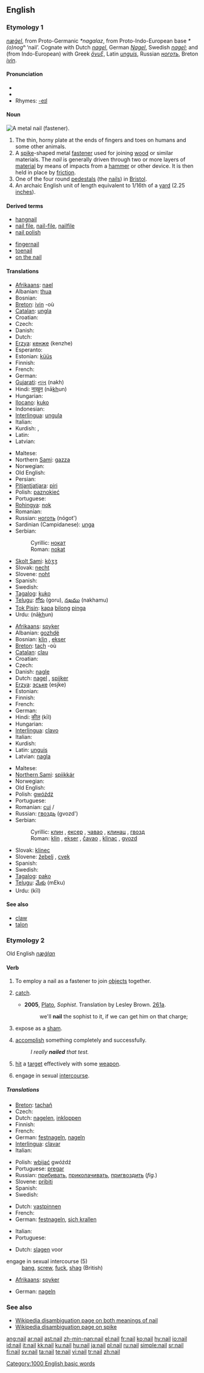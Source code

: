 {{wikipedia|dab=Nail}}
==English==

===Etymology 1===
{{OE.}} ''[[nægel|næġel]]'', from Proto-Germanic ''*nagalaz'', from Proto-Indo-European base ''*(o)nogʰ'' ‘nail’.  Cognate with Dutch ''[[nagel]]'', German ''[[Nagel]]'', Swedish ''[[nagel]]''; and (from Indo-European) with Greek ''[[ὄνυξ]]'', Latin ''[[unguis]]'', Russian ''[[ноготь]]'', Breton ''[[ivin]]''.

{{rfc-level|check placement of Pronunciation}}

====Pronunciation====
*{{IPA|/neɪl/}}
*{{audio|en-us-nail.ogg|Audio (US)}}
*Rhymes: [[Rhymes:English:-eɪl|-eɪl]]

====Noun====
[[Image:Najlo.jpg|thumb|right|A metal nail (fastener).]]
{{en-noun}}

# The thin, horny plate at the ends of fingers and toes on humans and some other animals.
# A [[spike]]-shaped metal [[fastener]] used for joining [[wood]] or similar materials.  The ''nail'' is generally driven through two or more layers of [[material]] by means of impacts from a [[hammer]] or other device.  It is then held in place by [[friction]].
# One of the four round [[pedestal]]s (the [[nails]]) in [[Bristol]].
# An archaic English unit of length equivalent to 1/16th of a [[yard]] (2.25 [[inch]]es).

====Derived terms====
{{top2}}
*[[hangnail]]
*[[nail file]], [[nail-file]], [[nailfile]]
*[[nail polish]]
{{mid2}}
*[[fingernail]]
*[[toenail]]
*[[on the nail]]
{{bottom}}

====Translations====
{{trans-top|on fingers and toes}}
* [[Afrikaans]]: [[nael]]
* Albanian: [[thua]] {{f}}
* Bosnian: {{t-|bs|nokat|m}}
* [[Breton]]: [[ivin]] {{m}} -où {{p}}
* [[Catalan]]: [[ungla]] {{f}}
* Croatian: {{t-|hr|nokat|m}}
* Czech: {{t-|cs|nehet|m}}
* Danish: {{t-|da|negl}}
* Dutch: {{t+|nl|nagel|m}}
* [[Erzya]]: [[кенже]] (kenzhe)
* Esperanto: {{t-|eo|ungo|xs=Esperanto}}
* Estonian: [[küüs]]
* Finnish: {{t+|fi|kynsi}}
* French: {{t+|fr|ongle|m}}
* German: {{t+|de|Nagel|m}}
* [[Gujarati]]: [[નખ]] (nakh) {{m}}
* Hindi: [[नाख़ुन]] (nā<u>kh</u>un) {{m}}
* Hungarian: {{t+|hu|köröm}}
* [[Ilocano]]: [[kuko]]
* Indonesian: {{t+|id|kuku|xs=Indonesian}}
* [[Interlingua]]: [[ungula]]
* Italian: {{t-|it|unghia|f}}
* Kurdish: {{KUchar|[[نینۆک]]}}, {{KUchar|[[نیوخان]]}}
* Latin: {{t-|la|clavus}}
* Latvian: {{t-|lv|nags|m|xs=Latvian}}
{{trans-mid}}
* Maltese: {{t|mt|difer|xs=Maltese}}
* Northern [[Sami]]: [[gazza]]
* Norwegian: {{t+|no|negl|m}}
* Old English: {{t-|ang|nægel|alt=næġel|xs=Old English}}
* Persian: {{t-|fa|ناخن|sc=FAchar|xs=Persian}}
* [[Pitjantjatjara]]: [[piri]]
* Polish: [[paznokieć]] {{m}}
* Portuguese: {{t+|pt|unha|f}}
* [[Rohingya]]: [[nok]]
* Romanian: {{t-|ro|unghie|f}}
* Russian: [[ноготь]] {{m}} (nógot')
* Sardinian (Campidanese): [[unga]] {{f}}
* Serbian:
*: Cyrillic: [[нокат#Serbian|нокат]] {{m}}
*: Roman: [[nokat#Serbian|nokat]] {{m}}
* [[Skolt Sami]]: [[kõʒʒ]]
* Slovak: [[necht]] {{m}}
* Slovene: [[noht]] {{m}}
* Spanish: {{t+|es|uña|f}}
* Swedish: {{t+|sv|nagel|c}}
* [[Tagalog]]: [[kuko]]
* [[Telugu]]: [[గోరు]] (goru), [[నఖము]] (nakhamu)
* [[Tok Pisin]]: [[kapa]] [[bilong]] [[pinga]]
* Urdu: {{URchar|[[ناخن]]}} (nā<u>kh</u>un) {{m}}
{{trans-bottom}}

{{trans-top|spike-shaped metal fastener used for joining wood or similar materials}}
* [[Afrikaans]]: [[spyker]]
* Albanian: [[gozhdë]] {{f}}
* Bosnian: [[klin]] {{m}}, [[ekser]] {{m}}
* [[Breton]]: [[tach]] {{m}} -où {{p}}
* [[Catalan]]: [[clau]] {{m}}
* Croatian: {{t-|hr|čavao|m}}
* Czech: {{t-|cs|hřebík|m}}
* Danish: [[nagle]]
* Dutch: [[nagel]] {{m}}, [[spijker]]
* [[Erzya]]: [[эське]] (esjke)
* Estonian: {{t-|et|nael}}
* Finnish: {{t+|fi|naula}}
* French: {{t+|fr|clou|m}}
* German: {{t+|de|Nagel|m}}
* Hindi: [[कील]] (kīl) {{f}}
* Hungarian: {{t|hu|szög}}
* [[Interlingua]]: [[clavo]]
* Italian: {{t+|it|chiodo|m}}
* Kurdish: {{KUchar|[[بزمار]]}}
* Latin: [[unguis]]
* Latvian: [[nagla]] {{f}}
{{trans-mid}}
* Maltese: {{t|mt|musmar|xs=Maltese}}
* [[Northern Sami]]: [[spiikkár]]
* Norwegian: {{t|no|spiker}}
* Old English: {{t-|ang|nægel|alt=næġel|xs=Old English}}
* Polish: [[gwóźdź]] {{m}}
* Portuguese: {{t+|pt|prego|m}}
* Romanian: [[cui]] {{f}}/{{m}}
* Russian: [[гвоздь]] {{m}} (gvozd')
* Serbian:
*: Cyrillic: [[клин#Serbian|клин]] {{m}}, [[ексер#Serbian|ексер]] {{m}}, [[чавао]] {{m}}, [[клинац]] {{m}}, [[гвозд]] {{m}}
*: Roman: [[klin#Serbian|klin]] {{m}}, [[ekser#Serbian|ekser]] {{m}}, [[čavao]] {{m}}, [[klinac]] {{m}}, [[gvozd]] {{m}}
* Slovak: [[klinec]] {{m}}
* Slovene: [[žebelj]] {{m}}, [[cvek]]
* Spanish: {{t+|es|clavo|m}}
* Swedish: {{t+|sv|spik|c}}
* [[Tagalog]]: [[pako]]
* [[Telugu]]: [[మేకు]] (mEku)
* Urdu: {{URchar|[[کیل]]}} (kīl) {{f}}
{{trans-bottom}}

{{trans-top|one of the four round pedestals (the nails) in Bristol}}
{{trans-mid}}
{{trans-bottom}}

====See also====
*[[claw]]
*[[talon]]

===Etymology 2===
Old English ''[[næġlan]]''

====Verb====
{{en-verb}}

# To employ a nail as a fastener to join [[objects]] together.
# {{slang}} [[catch]].
#* '''2005''', [[w:Plato|Plato]], ''Sophist''.  Translation by Lesley Brown. [[w:Stephanus pagination|261a]].
#*: we'll '''nail''' the sophist to it, if we can get him on that charge;
# {{slang}} expose as a [[sham]].
# {{slang}} [[accomplish]] something completely and successfully.
#:''I really '''nailed''' that test.''
# {{slang}} [[hit]] a [[target]] effectively with some [[weapon]].
# {{slang}} engage in sexual [[intercourse]].

=====Translations=====
{{trans-top|employ a nail as a fastener}}
* [[Breton]]: [[tachañ]]
* Czech: {{t-|cs|přibít}}
* Dutch: [[nagelen]], [[inkloppen]]
* Finnish: {{t-|fi|naulata}}
* French: {{t|fr|clouer}}
* German: [[festnageln]], [[nageln]]
* [[Interlingua]]: [[clavar]]
* Italian: {{t|it|inchiodare}}
{{trans-mid}}
* Polish: [[wbijać]] gwóźdź
* Portuguese: [[pregar]]
* Russian: [[прибивать]], [[приколачивать]], [[пригвоздить]] (''fig.'')
* Slovene: [[pribiti]]
* Spanish: {{t|es|clavetear}}
* Swedish: {{t|sv|spika}}
{{trans-bottom}}

{{trans-top|catch}}
* Dutch: [[vastpinnen]]
* French: {{t+|fr|choper}}
* German: [[festnageln]], [[sich krallen]]
{{trans-mid}}
* Italian: {{t|it|inchiodare}}
* Portuguese: {{t+|pt|pegar}}
{{trans-bottom}}

{{trans-top|expose as a sham}}
{{trans-mid}}
{{trans-bottom}}

{{trans-top|accomplish something completely and successfully}}
* Dutch: [[slagen]] voor
{{trans-mid}}
{{trans-bottom}}

{{trans-top|hit a target effectively with some weapon}}
{{trans-mid}}
{{trans-bottom}}

;engage in sexual intercourse (5)
: [[bang]], [[screw]],  [[fuck]], [[shag]] (British)
{{top}}
* [[Afrikaans]]: [[spyker]]
{{mid}}
* German: [[nageln]]
{{bottom}}

===See also===
*[[w:Nail|Wikipedia disambiguation page on both meanings of nail]]
*[[w:Spike|Wikipedia disambiguation page on spike]]

[[Category:1000 English basic words]]

[[ang:nail]]
[[ar:nail]]
[[ast:nail]]
[[zh-min-nan:nail]]
[[el:nail]]
[[fr:nail]]
[[ko:nail]]
[[hy:nail]]
[[io:nail]]
[[id:nail]]
[[it:nail]]
[[kk:nail]]
[[ku:nail]]
[[hu:nail]]
[[ja:nail]]
[[pl:nail]]
[[ru:nail]]
[[simple:nail]]
[[sr:nail]]
[[fi:nail]]
[[sv:nail]]
[[ta:nail]]
[[te:nail]]
[[vi:nail]]
[[tr:nail]]
[[zh:nail]]